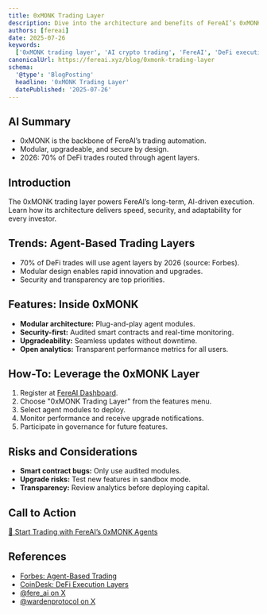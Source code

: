```yaml
---
title: 0xMONK Trading Layer
description: Dive into the architecture and benefits of FereAI’s 0xMONK trading layer for AI-driven, long-term crypto execution.
authors: [fereai]
date: 2025-07-26
keywords:
  ['0xMONK trading layer', 'AI crypto trading', 'FereAI', 'DeFi execution', 'autonomous agents']
canonicalUrl: https://fereai.xyz/blog/0xmonk-trading-layer
schema:
  '@type': 'BlogPosting'
  headline: '0xMONK Trading Layer'
  datePublished: '2025-07-26'
---
```


## AI Summary

- 0xMONK is the backbone of FereAI’s trading automation.
- Modular, upgradeable, and secure by design.
- 2026: 70% of DeFi trades routed through agent layers.

## Introduction

The 0xMONK trading layer powers FereAI’s long-term, AI-driven execution. Learn how its architecture delivers speed, security, and adaptability for every investor.

## Trends: Agent-Based Trading Layers

- 70% of DeFi trades will use agent layers by 2026 (source: Forbes).
- Modular design enables rapid innovation and upgrades.
- Security and transparency are top priorities.

## Features: Inside 0xMONK

- **Modular architecture:** Plug-and-play agent modules.
- **Security-first:** Audited smart contracts and real-time monitoring.
- **Upgradeability:** Seamless updates without downtime.
- **Open analytics:** Transparent performance metrics for all users.

## How-To: Leverage the 0xMONK Layer

1. Register at [FereAI Dashboard](https://fereai.xyz/dashboard).
2. Choose "0xMONK Trading Layer" from the features menu.
3. Select agent modules to deploy.
4. Monitor performance and receive upgrade notifications.
5. Participate in governance for future features.

## Risks and Considerations

- **Smart contract bugs:** Only use audited modules.
- **Upgrade risks:** Test new features in sandbox mode.
- **Transparency:** Review analytics before deploying capital.

## Call to Action

[🚀 Start Trading with FereAI’s 0xMONK Agents](https://fereai.xyz/dashboard)

## References

- [Forbes: Agent-Based Trading](https://www.forbes.com/sites/forbesfinancecouncil/2026/agent-trading/)
- [CoinDesk: DeFi Execution Layers](https://www.coindesk.com/learn/defi-execution-layers/)
- [@fere_ai on X](https://x.com/fere_ai)
- [@wardenprotocol on X](https://x.com/wardenprotocol)

<script type="application/ld+json">
{
  "@context": "https://schema.org",
  "@type": "BlogPosting",
  "headline": "0xMONK Trading Layer",
  "description": "Dive into the architecture and benefits of FereAI’s 0xMONK trading layer for AI-driven, long-term crypto execution.",
  "datePublished": "2025-07-26",
  "author": {
    "@type": "Person",
    "name": "FereAI Crypto Expert"
  },
  "mainEntityOfPage": "https://fereai.xyz/blog/0xmonk-trading-layer",
  "publisher": {
    "@type": "Organization",
    "name": "FereAI.xyz",
    "url": "https://fereai.xyz"
  }
}
</script>
